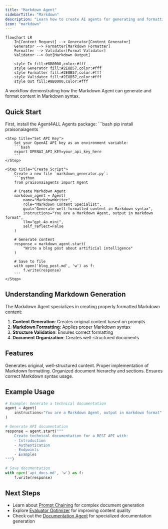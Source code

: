 ```yaml
---
title: "Markdown Agent"
sidebarTitle: "Markdown"
description: "Learn how to create AI agents for generating and formatting content in Markdown."
icon: "markdown"
---
```


```mermaid
flowchart LR
    In[Content Request] --> Generator[Content Generator]
    Generator --> Formatter[Markdown Formatter]
    Formatter --> Validator[Format Validator]
    Validator --> Out[Markdown Output]
    
    style In fill:#8B0000,color:#fff
    style Generator fill:#2E8B57,color:#fff
    style Formatter fill:#2E8B57,color:#fff
    style Validator fill:#2E8B57,color:#fff
    style Out fill:#8B0000,color:#fff
```

A workflow demonstrating how the Markdown Agent can generate and format content in Markdown syntax.

## Quick Start

<Steps>
    <Step title="Install Package">
        First, install the Agent4ALL Agents package:
        ```bash
        pip install praisonaiagents
        ```
    </Step>

    <Step title="Set API Key">
        Set your OpenAI API key as an environment variable:
        ```bash
        export OPENAI_API_KEY=your_api_key_here
        ```
    </Step>

    <Step title="Create Script">
        Create a new file `markdown_generator.py`:
        ```python
        from praisonaiagents import Agent

        # Create Markdown Agent
        markdown_agent = Agent(
            name="MarkdownWriter",
            role="Markdown Content Specialist",
            goal="Generate well-formatted content in Markdown syntax",
            instructions="You are a Markdown Agent, output in markdown format",
            llm="gpt-4o-mini",
            self_reflect=False
        )

        # Generate content
        response = markdown_agent.start(
            "Write a blog post about artificial intelligence"
        )
        
        # Save to file
        with open('blog_post.md', 'w') as f:
            f.write(response)
        ```
    </Step>
</Steps>

## Understanding Markdown Generation

The Markdown Agent specializes in creating properly formatted Markdown content:

1. **Content Generation**: Creates original content based on prompts
2. **Markdown Formatting**: Applies proper Markdown syntax
3. **Structure Validation**: Ensures correct formatting
4. **Document Organization**: Creates well-structured documents

## Features

<CardGroup cols={2}>
  <Card title="Content Creation" icon="pen-to-square">
    Generates original, well-structured content.
  </Card>
  <Card title="Markdown Syntax" icon="code">
    Proper implementation of Markdown formatting.
  </Card>
  <Card title="Document Structure" icon="sitemap">
    Organized document hierarchy and sections.
  </Card>
  <Card title="Format Validation" icon="check">
    Ensures correct Markdown syntax usage.
  </Card>
</CardGroup>

## Example Usage

```python
# Example: Generate a technical documentation
agent = Agent(
    instructions="You are a Markdown Agent, output in markdown format"
)

# Generate API documentation
response = agent.start("""
    Create technical documentation for a REST API with:
    - Introduction
    - Authentication
    - Endpoints
    - Examples
""")

# Save documentation
with open('api_docs.md', 'w') as f:
    f.write(response)
```

## Next Steps

- Learn about [Prompt Chaining](/features/promptchaining) for complex document generation
- Explore [Evaluator Optimizer](/features/evaluator-optimiser) for improving content quality
- Check out the [Documentation Agent](/agents/documentation) for specialized documentation generation
